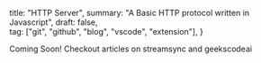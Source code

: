   title: "HTTP Server",
  summary: "A Basic HTTP protocol written in Javascript",
  draft: false,  
  tag: ["git", "github", "blog", "vscode", "extension"],
}


Coming Soon! Checkout articles on streamsync and geekscodeai